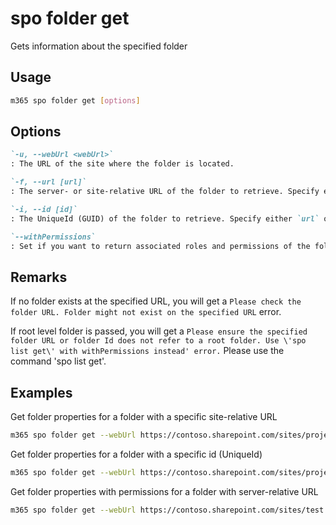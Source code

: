 
# spo folder get

Gets information about the specified folder

## Usage

```sh
m365 spo folder get [options]
```

## Options

```md defintion-list
`-u, --webUrl <webUrl>`
: The URL of the site where the folder is located.

`-f, --url [url]`
: The server- or site-relative URL of the folder to retrieve. Specify either `folderUrl` or `id` but not both.

`-i, --id [id]`
: The UniqueId (GUID) of the folder to retrieve. Specify either `url` or `id` but not both.

`--withPermissions`
: Set if you want to return associated roles and permissions of the folder. 
```

<Global />

## Remarks

If no folder exists at the specified URL, you will get a `Please check the folder URL. Folder might not exist on the specified URL` error.

If root level folder is passed, you will get a `Please ensure the specified folder URL or folder Id does not refer to a root folder. Use \'spo list get\' with withPermissions instead' error.` Please use the command 'spo list get'.

## Examples

Get folder properties for a folder with a specific site-relative URL

```sh
m365 spo folder get --webUrl https://contoso.sharepoint.com/sites/project-x --url "/Shared Documents"
```

Get folder properties for a folder with a specific id (UniqueId)

```sh
m365 spo folder get --webUrl https://contoso.sharepoint.com/sites/project-x --id "b2307a39-e878-458b-bc90-03bc578531d6"
```

Get folder properties with permissions for a folder with server-relative URL

```sh
m365 spo folder get --webUrl https://contoso.sharepoint.com/sites/test --url "/sites/test/Shared Documents/Test1" --withPermissions
```
